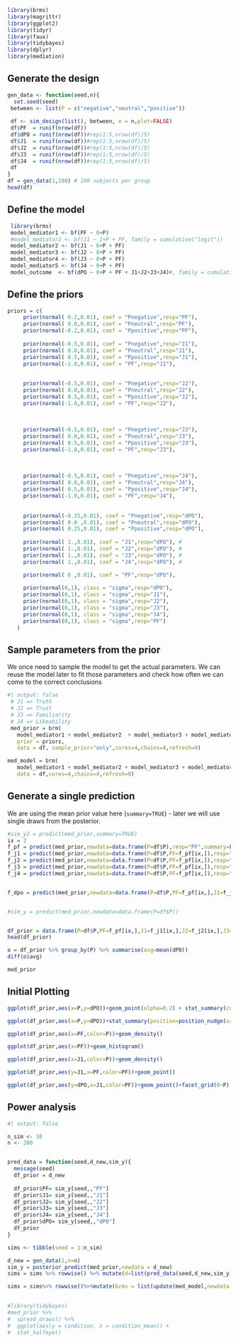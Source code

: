 ```r
library(brms)
library(magrittr)
library(ggplot2)
library(tidyr)
library(faux)
library(tidybayes)
library(dplyr)
library(mediation)
```

## Generate the design

```r

gen_data <- function(seed,n){
  set.seed(seed)
 between <- list(P = c("negative","neutral","positive"))
 
 df <- sim_design(list(), between, n = n,plot=FALSE)
 df$PF  = runif(nrow(df))
 df$dPO = runif(nrow(df))#rep(1:5,nrow(df)/5)
 df$J1  = runif(nrow(df))#rep(1:5,nrow(df)/5)
 df$J2  = runif(nrow(df))#rep(1:5,nrow(df)/5)
 df$J3  = runif(nrow(df))#rep(1:5,nrow(df)/5)
 df$J4  = runif(nrow(df))#rep(1:5,nrow(df)/5)
 df
}
df = gen_data(1,100) # 100 subjects per group
head(df)
```

## Define the model

```r
 
 library(brms)
 model_mediator1 <- bf(PF ~ 0+P)
 #model_mediator2 <- bf(J1 ~ 1+P + PF, family = cumulative("logit"))
 model_mediator2 <- bf(J1 ~ 0+P + PF)
 model_mediator3 <- bf(J2 ~ 0+P + PF)
 model_mediator4 <- bf(J3 ~ 0+P + PF)
 model_mediator5 <- bf(J4 ~ 0+P + PF)
 model_outcome  <- bf(dPO ~ 0+P + PF + J1+J2+J3+J4)#, family = cumulative("logit"))
```

## Define the priors

```r
priors = c(
     prior(normal( 0.2,0.01), coef = "Pnegative",resp="PF"),
     prior(normal( 0.0,0.01), coef = "Pneutral",resp="PF"), 
     prior(normal(-0.2,0.01), coef = "Ppositive",resp="PF"),
     
     prior(normal(-0.5,0.01), coef = "Pnegative",resp="J1"),
     prior(normal( 0.0,0.01), coef = "Pneutral",resp="J1"),
     prior(normal( 0.5,0.01), coef = "Ppositive",resp="J1"),
     prior(normal(-1.0,0.01), coef = "PF",resp="J1"),
     
          
     prior(normal(-0.5,0.01), coef = "Pnegative",resp="J2"),
     prior(normal( 0.0,0.01), coef = "Pneutral",resp="J2"),
     prior(normal( 0.5,0.01), coef = "Ppositive",resp="J2"),
     prior(normal(-1.0,0.01), coef = "PF",resp="J2"),
     
     
          
     prior(normal(-0.5,0.01), coef = "Pnegative",resp="J3"),
     prior(normal( 0.0,0.01), coef = "Pneutral",resp="J3"),
     prior(normal( 0.5,0.01), coef = "Ppositive",resp="J3"),
     prior(normal(-1.0,0.01), coef = "PF",resp="J3"),
     
     
          
     prior(normal(-0.5,0.01), coef = "Pnegative",resp="J4"),
     prior(normal( 0.0,0.01), coef = "Pneutral",resp="J4"),
     prior(normal( 0.5,0.01), coef = "Ppositive",resp="J4"),
     prior(normal(-1.0,0.01), coef = "PF",resp="J4"),
     
     
     prior(normal(-0.25,0.01), coef = "Pnegative",resp="dPO"),
     prior(normal( 0.0 ,0.01), coef = "Pneutral",resp="dPO"),
     prior(normal( 0.25,0.01), coef = "Ppositive",resp="dPO"),
     
     prior(normal( 1.,0.01), coef = "J1",resp="dPO"), #
     prior(normal( 1.,0.01), coef = "J2",resp="dPO"), #
     prior(normal( 1.,0.01), coef = "J3",resp="dPO"), #
     prior(normal( 1.,0.01), coef = "J4",resp="dPO"), #

     prior(normal( 0 ,0.01), coef = "PF",resp="dPO"),
   
     prior(normal(0,1), class = "sigma",resp="dPO"),
     prior(normal(0,1), class = "sigma",resp="J1"),
     prior(normal(0,1), class = "sigma",resp="J2"),
     prior(normal(0,1), class = "sigma",resp="J3"),
     prior(normal(0,1), class = "sigma",resp="J4"),
     prior(normal(0,1), class = "sigma",resp="PF")
   )
```

## Sample parameters from the prior

We once need to sample the model to get the actual parameters. We can reuse the model later to fit those parameters and check how often we can come to the correct conclusions

```r
#| output: false
 # J1 => Truth
 # J2 => Trust
 # J3 => Familiarity
 # J4 => Likeability
 med_prior = brm(
   model_mediator1 + model_mediator2  + model_mediator3 + model_mediator4 +  model_mediator5+ model_outcome + set_rescor(FALSE), 
   prior = priors,
   data = df, sample_prior="only",cores=4,chains=4,refresh=0)

med_model = brm(
   model_mediator1 + model_mediator2 + model_mediator3 + model_mediator4 +  model_mediator5 + model_outcome + set_rescor(FALSE), 
   data = df,cores=4,chains=4,refresh=0)
```

## Generate a single prediction

::: {callout-note}
We are using the mean prior value here (`summary=TRUE`) - later we will use single draws from the posterior.
:::

```r


#sim_y2 = predict(med_prior,summary=TRUE)
ix = 2
f_pf = predict(med_prior,newdata=data.frame(P=df$P),resp="PF",summary=FALSE)
f_j1 = predict(med_prior,newdata=data.frame(P=df$P,PF=f_pf[ix,]),resp="J1",summary=FALSE)
f_j2 = predict(med_prior,newdata=data.frame(P=df$P,PF=f_pf[ix,]),resp="J2",summary=FALSE)
f_j3 = predict(med_prior,newdata=data.frame(P=df$P,PF=f_pf[ix,]),resp="J3",summary=FALSE)
f_j4 = predict(med_prior,newdata=data.frame(P=df$P,PF=f_pf[ix,]),resp="J4",summary=FALSE)


f_dpo = predict(med_prior,newdata=data.frame(P=df$P,PF=f_pf[ix,],J1=f_j1[ix,],J2=f_j2[ix,],J3=f_j3[ix,],J4=f_j4[ix,]),resp="dPO",summary=FALSE)


#sim_y = predict(med_prior,newdata=data.frame(P=df$P))


df_prior = data.frame(P=df$P,PF=f_pf[ix,],J1=f_j1[ix,],J2=f_j2[ix,],J3=f_j3[ix,],J4=f_j4[ix,],dPO=f_dpo[ix,])
head(df_prior)
```
```r
o = df_prior %>% group_by(P) %>% summarise(avg=mean(dPO))
diff(o$avg)
```
```r
med_prior
```

## Initial Plotting

```r
ggplot(df_prior,aes(x=P,y=dPO))+geom_point(alpha=0.2) + stat_summary(color="red")

ggplot(df_prior,aes(x=P,y=dPO))+stat_summary(position=position_nudge(x=0.1))+geom_point(alpha=0.2)

ggplot(df_prior,aes(x=PF,color=P))+geom_density()

ggplot(df_prior,aes(x=PF))+geom_histogram()

ggplot(df_prior,aes(x=J1,color=P))+geom_density()

ggplot(df_prior,aes(y=J1,x=PF,color=PF))+geom_point()

ggplot(df_prior,aes(y=dPO,x=J1,color=PF))+geom_point()+facet_grid(0~P)

```
## Power analysis

```R
#| output: false

n_sim <- 10
n <- 200


pred_data = function(seed,d_new,sim_y){
  message(seed)
  df_prior = d_new
  
  df_prior$PF= sim_y[seed,,"PF"]
  df_prior$J1= sim_y[seed,,"J1"]
  df_prior$J2= sim_y[seed,,"J2"]
  df_prior$J3= sim_y[seed,,"J3"]
  df_prior$J4= sim_y[seed,,"J4"]
  df_prior$dPO= sim_y[seed,,"dPO"]
  df_prior
}

sims <- tibble(seed = 1:n_sim)

d_new = gen_data(1,n=n)
sim_y = posterior_predict(med_prior,newdata = d_new)
sims = sims %>% rowwise() %>% mutate(d=list(pred_data(seed,d_new,sim_y)))

sims = sims%>% rowwise()%>%mutate(brms = list(update(med_model,newdata = d,seed=seed)))
  
```

```r
#library(tidybayes)
#med_prior %>%
#  spread_draws() %>%
#  ggplot(aes(y = condition, x = condition_mean)) +
#  stat_halfeye()
```
